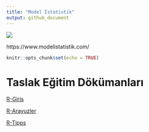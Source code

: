 ```yaml
---
title: "Model İstatistik"
output: github_document
---
```


[![](https://www.modelistatistik.com/wp-content/uploads/2017/03/logo-3-300x73.png)](https://www.modelistatistik.com/)

https://www.modelistatistik.com/



```r
knitr::opts_chunk$set(echo = TRUE)
```

# Taslak Eğitim Dökümanları

[R-Giris](R-Giris.html)

[R-Arayuzler](R-Arayuzler.html)

[R-Tipps](R-Tipps.html)

